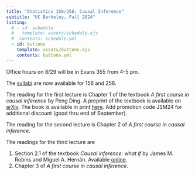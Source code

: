 ```yaml
---
title: "Statistics 156/256: Causal Inference"
subtitle: "UC Berkeley, Fall 2024"
listing:
  # - id: schedule
  #   template: assets/schedule.ejs
  #  contents: schedule.yml
  - id: buttons
    template: assets/buttons.ejs
    contents: buttons.yml
---
```


::: {#buttons}
:::




::: {.callout-note title="Welcome to Week 1 of Stat 156"}
Office hours on 8/29 will be in Evans 355 from 4-5 pm.
:::

::: {.callout-note title="Syllabus"}
The [syllabi](https://stat156.berkeley.edu/fall-2024/syllabus.html) are now available for 156 and 256.
:::

::: {.callout-note title="Readings week 1"}
The reading for the first lecture is Chapter 1 of the textbook _A first course in causal inference_ by Peng Ding.
A preprint of the textbook is available on [arXiv](https://arxiv.org/pdf/2305.18793). The book is available 
in print [here](https://www.routledge.com/A-First-Course-in-Causal-Inference/Ding/p/book/9781032758626). 
 Add promotion code JSM24 for additional discount (good thru end of
September). 
:::

::: {.callout-note title="Readings week 2"}
The reading for the second lecture is Chapter 2 of _A first course in causal inference_.

The readings for the third lecture are 

1. Section 2.1 of the textbook _Causal inference: what if_ by 
James M. Robins and Miguel A. Hernán. Available [online](https://www.hsph.harvard.edu/miguel-hernan/causal-inference-book/).
2. Chapter 3 of _A first course in causal inference_.
:::

